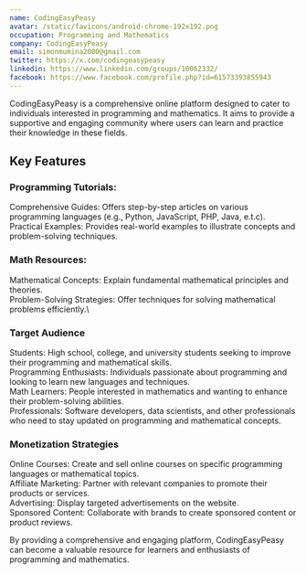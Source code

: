 ```yaml
---
name: CodingEasyPeasy
avatar: /static/favicons/android-chrome-192x192.png
occupation: Programming and Mathematics
company: CodingEasyPeasy
email: simonmumina2000@gmail.com
twitter: https://x.com/codingeasypeasy
linkedin: https://www.linkedin.com/groups/10062332/
facebook: https://www.facebook.com/profile.php?id=61573393855943
---
```


CodingEasyPeasy is a comprehensive online platform designed to cater to individuals interested in programming and mathematics. It aims to provide a supportive and engaging community where users can learn and practice their knowledge in these fields.

## Key Features

### Programming Tutorials:

Comprehensive Guides: Offers step-by-step articles on various programming languages (e.g., Python, JavaScript, PHP, Java, e.t.c).\
Practical Examples: Provides real-world examples to illustrate concepts and problem-solving techniques.

### Math Resources:

Mathematical Concepts: Explain fundamental mathematical principles and theories.\
Problem-Solving Strategies: Offer techniques for solving mathematical problems efficiently.\

### Target Audience

Students: High school, college, and university students seeking to improve their programming and mathematical skills.\
Programming Enthusiasts: Individuals passionate about programming and looking to learn new languages and techniques.\
Math Learners: People interested in mathematics and wanting to enhance their problem-solving abilities.\
Professionals: Software developers, data scientists, and other professionals who need to stay updated on programming and mathematical concepts.

### Monetization Strategies

Online Courses: Create and sell online courses on specific programming languages or mathematical topics.\
Affiliate Marketing: Partner with relevant companies to promote their products or services.\
Advertising: Display targeted advertisements on the website.\
Sponsored Content: Collaborate with brands to create sponsored content or product reviews.

By providing a comprehensive and engaging platform, CodingEasyPeasy can become a valuable resource for learners and enthusiasts of programming and mathematics.
